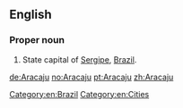 ==English==

===Proper noun===
{{en-proper noun}}

# State capital of [[Sergipe]], [[Brazil]].

[[Category:en:Brazil]]
[[Category:en:Cities]]

[[de:Aracaju]]
[[no:Aracaju]]
[[pt:Aracaju]]
[[zh:Aracaju]]